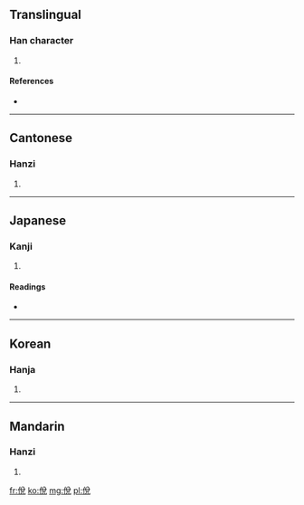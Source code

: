 ==Translingual==

===Han character===
{{Han char|rn=9|rad=人|as=07|sn=9|four=2821<sub>6</sub>|canj=人金口山 (OCRU)}}

# {{defn|Han|sort=人07}}

====References====
* {{Han ref|kx=0103.260|dkj=00653|dj=0219.050|hdz=10166.020|uh=4FBB|ud=20411|bh=CDE7|bd=52711}}

----

==Cantonese==

===Hanzi===
{{yue-hanzi|jyut=|y=tyut3}}

# {{defn|Cantonese|sort=人07}}

----

==Japanese==

===Kanji===
{{ja-kanji|grade=|rs=人07}}

# {{defn|Japanese|sort=人07}}

====Readings====
* {{ja-readings|on=[[たつ]] (tatsu), [[たち]] (tachi), [[たい]] (tai), [[て]] (te)|kun=[[かなふ]] (kanafu), [[よい]] (yoi), [[てがる]] (tegaru), [[たやすい]] (tayasui), [[かるい]] (karui)}}

----

==Korean==

===Hanja===
{{ko-hanja|hangeul=탈|rv=tal|mr=t'al}}

# {{defn|Korean|sort=人07}}

----

==Mandarin==

===Hanzi===
{{cmn-hanzi|pin=[[tuō]] ([[tuo1]])|wg=t'o<sup>1</sup>}}

# {{defn|Mandarin|sort=人07}}

[[fr:侻]]
[[ko:侻]]
[[mg:侻]]
[[pl:侻]]